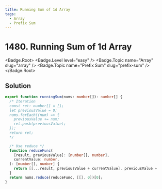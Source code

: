 ```yaml
---
title: Running Sum of 1d Array
tags:
  - Array
  - Prefix Sum
---
```


# 1480. Running Sum of 1d Array

<Badge.Root>
  <Badge.Level level="easy" />
  <Badge.Topic name="Array" slug="array" />
  <Badge.Topic name="Prefix Sum" slug="prefix-sum" />
</Badge.Root>

## Solution

```typescript filename="solution.ts" copy
export function runningSum(nums: number[]): number[] {
  /* Iteration
  const ret: number[] = [];
  let previousValue = 0;
  nums.forEach((num) => {
    previousValue += num;
    ret.push(previousValue);
  });
  return ret;
  */

  /* Use reduce */
  function reduceFunc(
    [result, previousValue]: [number[], number],
    currentValue: number,
  ): [number[], number] {
    return [[...result, previousValue + currentValue], previousValue + currentValue];
  }
  return nums.reduce(reduceFunc, [[], 0])[0];
}
```

<ProblemLink
  codingSite="leetcode"
  href="https://leetcode.com/problems/running-sum-of-1d-array/"
  title="Running Sum of 1d Array"
/>
